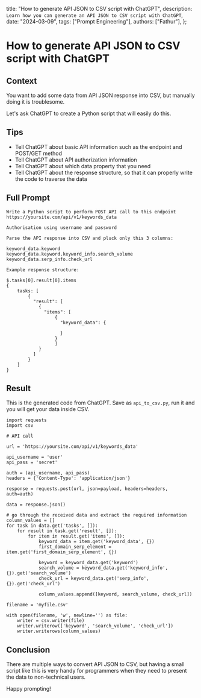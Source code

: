   title: "How to generate API JSON to CSV script with ChatGPT",
  description: `Learn how you can generate an API JSON to CSV script with ChatGPT`,
  date: "2024-03-09",
  tags: ["Prompt Engineering"],
  authors: ["Fathur"],
};

# How to generate API JSON to CSV script with ChatGPT

## Context

You want to add some data from API JSON response into CSV, but manually doing it is troublesome.

Let's ask ChatGPT to create a Python script that will easily do this.

## Tips

- Tell ChatGPT about basic API information such as the endpoint and POST/GET method
- Tell ChatGPT about API authorization information
- Tell ChatGPT about which data property that you need
- Tell ChatGPT about the response structure, so that it can properly write the code to traverse the data

## Full Prompt

```
Write a Python script to perform POST API call to this endpoint https://yoursite.com/api/v1/keywords_data

Authorisation using username and password

Parse the API response into CSV and pluck only this 3 columns:

keyword_data.keyword
keyword_data.keyword.keyword_info.search_volume
keyword_data.serp_info.check_url

Example response structure:

$.tasks[0].result[0].items
{
	tasks: [
		{
		  "result": [
		  	{
		  	  "items": [
	              {
	              	"keyword_data": {

	              	}
	              }
                  ]
		  	}
		  ]
		}
	]
}
```

## Result

This is the generated code from ChatGPT. Save as `api_to_csv.py`, run it and you will get your data inside CSV.

```
import requests
import csv

# API call

url = 'https://yoursite.com/api/v1/keywords_data'

api_username = 'user'
api_pass = 'secret'

auth = (api_username, api_pass)
headers = {'Content-Type': 'application/json'}

response = requests.post(url, json=payload, headers=headers, auth=auth)

data = response.json()

# go through the received data and extract the required information
column_values = []
for task in data.get('tasks', []):
    for result in task.get('result', []):
        for item in result.get('items', []):
            keyword_data = item.get('keyword_data', {})
            first_domain_serp_element = item.get('first_domain_serp_element', {})

            keyword = keyword_data.get('keyword')
            search_volume = keyword_data.get('keyword_info', {}).get('search_volume')
            check_url = keyword_data.get('serp_info', {}).get('check_url')

            column_values.append([keyword, search_volume, check_url])

filename = 'myfile.csv'

with open(filename, 'w', newline='') as file:
    writer = csv.writer(file)
    writer.writerow(['keyword', 'search_volume', 'check_url'])
    writer.writerows(column_values)
```

## Conclusion

There are multiple ways to convert API JSON to CSV, but having a small script like this is very handy for programmers when they need to present the data to non-technical users.

Happy prompting!
